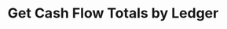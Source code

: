 ---
title: "Get Cash Flow Totals by Ledger"
openapi: "GET /v0/reports/ledger-cash-flow-totals"
description: "Get cash flow totals by ledger withing a given date range. Requires Tier 2 subscription."
---